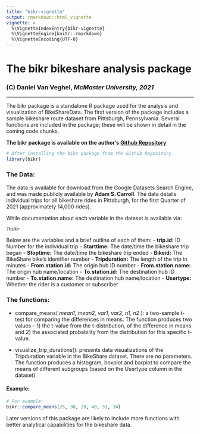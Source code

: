 ```yaml
---
title: "bikr-vignette"
output: rmarkdown::html_vignette
vignette: >
  %\VignetteIndexEntry{bikr-vignette}
  %\VignetteEngine{knitr::rmarkdown}
  %\VignetteEncoding{UTF-8}
---
```


# The bikr bikeshare analysis package
### (C) Daniel Van Veghel, _McMaster University, 2021_
***

The bikr package is a standalone R package used for the analysis and visualization of BikeShareData. 
The first version of the package includes a sample bikeshare route dataset from Pittsburgh, Pennsylvania. 
Several functions are included in the package; these will be shown in detail in the coming code chunks. 

**The bikr package is available on the author's [Github Repository](http://www.github.com/vanveghd/bikr)**

```r
# After installing the bikr package from the Github Repository
library(bikr)
```

### **The Data:**

The data is available for download from the Google Datasets Search Engine, and was made publicly available by **Adam S. Carroll**. The data details individual trips for all bikeshare rides in Pittsburgh, for the first Quarter of 2021 (approximately 14,000 rides).

While documentation about each variable in the dataset is available via:

```r
?bikr
```

Below are the variables and a brief outline of each of them:
- **trip.id:** ID Number for the individual trip
- **Starttime:** The date/time the bikeshare trip began
- **Stoptime:** The date/time the bikeshare trip ended
- **Bikeid:** The BikeShare bike's identifier number
- **Tripduration:** The length of the trip in minutes
- **From.station.id:** The origin hub ID number
- **From.station.name:** The origin hub name/location
- **To.station.id:** The destination hub ID number
- **To.station.name:** The destination hub name/location
- **Usertype:** Whether the rider is a customer or subscriber

### **The functions:**

- compare_means( _mean1, mean2, var1, var2, n1, n2_ ): a two-sample t-test for comparing the differences in means.  The function produces two values -- 1) the t-value from the t-distribution, of the difference in means and 2) the associated probability from the distribution for this specific t-value. 

- visualize_trip_durations(): presents data visualizations of the Tripduration variable in the BikeShare dataset. There are no parameters. The function produces a histogram, boxplot and barplot to compare the means of different subgroups (based on the Usertype column in the dataset).

#### **Example:**

```r
# For example:
bikr::compare_means(25, 30, 28, 40, 33, 34)

```

Later versions of this package are likely to include more functions with better analytical capabilities for the bikeshare data. 
